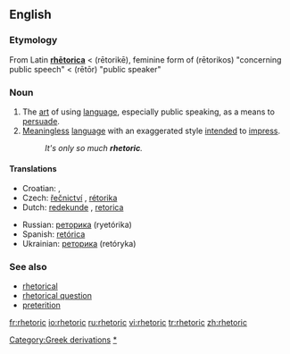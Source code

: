 ==English==

===Etymology===
From Latin '''[[rhetorica|rhētorica]]''' < {{AGr.}} '''{{polytonic|[[ῥητορική]]}}''' (rētorikē), feminine form of '''{{polytonic|[[ῥητορικός]]}}''' (rētorikos) "concerning public speech" < '''{{polytonic|[[ῥήτωρ]]}}''' (rētōr) "public speaker"

===Noun===
{{en-noun|-}}

# The [[art]] of using [[language]], especially public speaking, as a means to [[persuade]].
# [[meaningless|Meaningless]] [[language]] with an exaggerated style [[intend]]ed to [[impress]].
#:''It's only so much '''rhetoric'''.''

====Translations====
{{trans-top|art of using language for persuasion}}
*Croatian: {{t|hr|retorika|f}}, {{t|hr|govorništvo|n}}
*Czech: [[řečnictví]] {{n}}, [[rétorika]] {{f}}
*Dutch: [[redekunde]] {{f}}, [[retorica]] {{f}}
{{trans-mid}}
*Russian: [[реторика]] (ryetórika)
*Spanish: [[retórica]] {{f}}
*Ukrainian: [[реторика]] (retóryka)
{{trans-bottom}}

===See also===
*[[rhetorical]]
*[[rhetorical question]]
*[[preterition]] <!--  you don't speak of something but you evoke it under a negative way -->
{{pedialite}}

[[Category:Greek derivations]]
[[Category:Rhetoric|*]]

[[fr:rhetoric]]
[[io:rhetoric]]
[[ru:rhetoric]]
[[vi:rhetoric]]
[[tr:rhetoric]]
[[zh:rhetoric]]